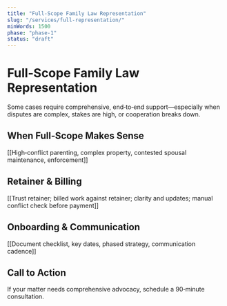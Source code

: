 ```yaml
---
title: "Full‑Scope Family Law Representation"
slug: "/services/full-representation/"
minWords: 1500
phase: "phase-1"
status: "draft"
---
```


# Full‑Scope Family Law Representation

Some cases require comprehensive, end‑to‑end support—especially when disputes are complex, stakes are high, or cooperation breaks down.

## When Full‑Scope Makes Sense
[[High‑conflict parenting, complex property, contested spousal maintenance, enforcement]]

## Retainer & Billing
[[Trust retainer; billed work against retainer; clarity and updates; manual conflict check before payment]]

## Onboarding & Communication
[[Document checklist, key dates, phased strategy, communication cadence]]

## Call to Action
If your matter needs comprehensive advocacy, schedule a 90‑minute consultation.

